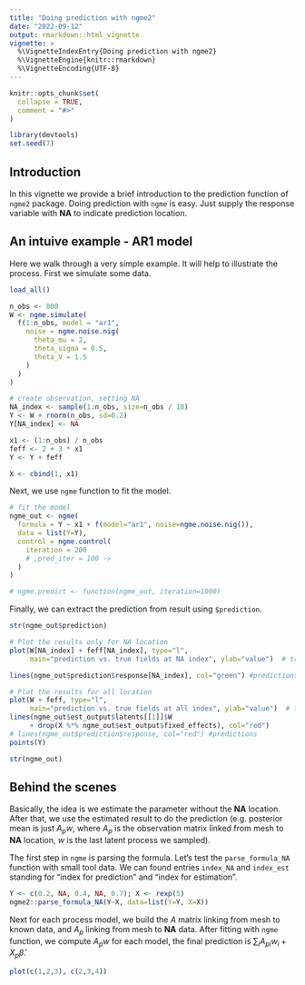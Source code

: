```yaml
---
title: "Doing prediction with ngme2"
date: "2022-09-12"
output: rmarkdown::html_vignette
vignette: >
  %\VignetteIndexEntry{Doing prediction with ngme2}
  %\VignetteEngine{knitr::rmarkdown}
  %\VignetteEncoding{UTF-8}
---
```


```r
knitr::opts_chunk$set(
  collapse = TRUE,
  comment = "#>"
)

library(devtools)
set.seed(7)
```

## Introduction

In this vignette we provide a brief introduction to the prediction function of `ngme2` package.
Doing prediction with `ngme` is easy. Just supply the response variable with **NA** 
to indicate prediction location.

## An intuive example - AR1 model

Here we walk through a very simple example. It will help to illustrate the process.
First we simulate some data.

```r
load_all()

n_obs <- 800
W <- ngme.simulate(
  f(1:n_obs, model = "ar1", 
    noise = ngme.noise.nig(
      theta_mu = 2,
      theta_sigma = 0.5,
      theta_V = 1.5
    )
  )
)

# create observation, setting NA
NA_index <- sample(1:n_obs, size=n_obs / 10)
Y <- W + rnorm(n_obs, sd=0.2)
Y[NA_index] <- NA

x1 <- (1:n_obs) / n_obs
feff <- 2 + 3 * x1
Y <- Y + feff

X <- cbind(1, x1)
```

Next, we use `ngme` function to fit the model.

```r
# fit the model
ngme_out <- ngme(
  formula = Y ~ x1 + f(model="ar1", noise=ngme.noise.nig()),
  data = list(Y=Y),
  control = ngme.control(
    iteration = 200
    # ,pred_iter = 100 -> 
  )
)

# ngme.predict <- function(ngme_out, iteration=1000)
```

Finally, we can extract the prediction from result using `$prediction`. 

```r
str(ngme_out$prediction)
```


```r
# Plot the results only for NA location
plot(W[NA_index] + feff[NA_index], type="l", 
     main="prediction vs. true fields at NA index", ylab="value")  # true fields

lines(ngme_out$prediction$response[NA_index], col="green") #predictions

# Plot the results for all location
plot(W + feff, type="l", 
     main="prediction vs. true fields at all index", ylab="value")  # true fields
lines(ngme_out$est_output$latents[[1]]$W 
     + drop(X %*% ngme_out$est_output$fixed_effects), col="red")
# lines(ngme_out$prediction$response, col="red") #predictions
points(Y)

str(ngme_out)
```

## Behind the scenes

Basically, the idea is we estimate the parameter without the **NA** location. 
After that, we use the estimated result to do the prediction 
(e.g. posterior mean is just $A_p w$, 
where $A_p$ is the observation matrix linked from mesh to **NA** location, 
$w$ is the last latent process we sampled).

The first step in `ngme` is parsing the formula. 
Let's test the `parse_formula_NA` function with small tool data.
We can found entries `index_NA` and `index_est` standing for 
"index for prediction" and "index for estimation".

```r
Y <- c(0.2, NA, 0.4, NA, 0.7); X <- rexp(5)
ngme2::parse_formula_NA(Y~X, data=list(Y=Y, X=X))
```

Next for each process model, we build the $A$ matrix linking from mesh to known data,
and $A_p$ linking from mesh to **NA** data. After fitting with `ngme` function,
we compute $A_p w$ for each model, the final prediction is 
$\sum_{i} A_{pi} w_i + X_p \hat\beta$.


```r
plot(c(1,2,3), c(2,3,4))
```




